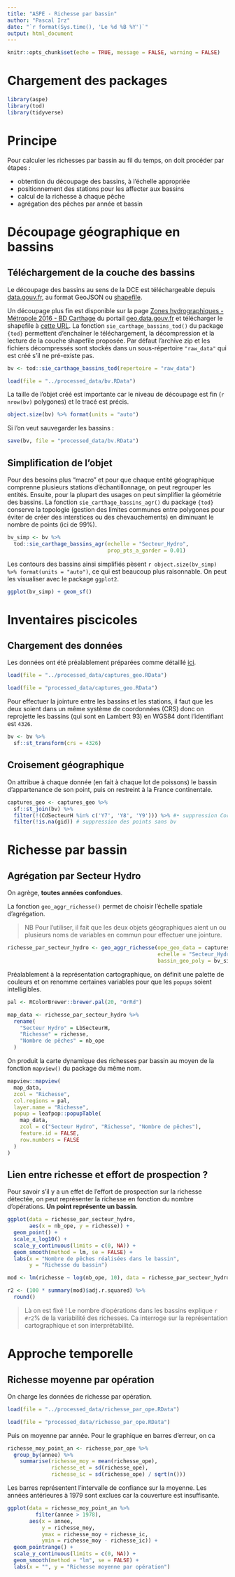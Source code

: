 ```yaml
---
title: "ASPE - Richesse par bassin"
author: "Pascal Irz"
date: "`r format(Sys.time(), 'Le %d %B %Y')`"
output: html_document
---
```


```r
knitr::opts_chunk$set(echo = TRUE, message = FALSE, warning = FALSE)
```

# Chargement des packages

```r
library(aspe)
library(tod)
library(tidyverse)
```

# Principe

Pour calculer les richesses par bassin au fil du temps, on doit procéder par étapes :

- obtention du découpage des bassins, à l'échelle appropriée
- positionnement des stations pour les affecter aux bassins 
- calcul de la richesse à chaque pêche
- agrégation des pêches par année et bassin

# Découpage géographique en bassins

## Téléchargement de la couche des bassins

Le découpage des bassins au sens de la DCE est téléchargeable depuis [data.gouv.fr](https://www.data.gouv.fr/fr/datasets/bassins-dce/), au format GeoJSON ou [shapefile](https://www.data.gouv.fr/fr/datasets/r/7c3a45a7-518a-4415-80aa-c59e427592c5).

Un découpage plus fin est disponible sur la page [Zones hydrographiques - Métropole 2016 - BD Carthage](https://geo.data.gouv.fr/fr/datasets/f467f445570db14819bdb0058d4038f44f54b77f) du portail [geo.data.gouv.fr](https://geo.data.gouv.fr) et télécharger le shapefile à [cette URL](Zones hydrographiques - Métropole 2016 - BD Carthage). La fonction `sie_carthage_bassins_tod()` du package `{tod}` permettent d'enchaîner le téléchargement, la décompression et la lecture de la couche shapefile proposée. Par défaut l'archive zip et les fichiers décompressés sont stockés dans un sous-répertoire `"raw_data"` qui est créé s'il ne pré-existe pas. 

```r
bv <- tod::sie_carthage_bassins_tod(repertoire = "raw_data")
```

```r
load(file = "../processed_data/bv.RData")
```

La taille de l'objet créé est importante car le niveau de découpage est fin (`r nrow(bv)` polygones) et le tracé est précis.

```r
object.size(bv) %>% format(units = "auto")
```

Si l'on veut sauvegarder les bassins :

```r
save(bv, file = "processed_data/bv.RData")
```

## Simplification de l'objet

Pour des besoins plus "macro" et pour que chaque entité géographique comprenne plusieurs stations d'échantillonnage, on peut regrouper les entités. Ensuite, pour la plupart des usages on peut simplifier la géométrie des bassins. La fonction `sie_carthage_bassins_agr()` du package `{tod}` conserve la topologie (gestion des limites communes entre polygones pour éviter de créer des interstices ou des chevauchements) en diminuant le nombre de points (ici de 99%).

```r
bv_simp <- bv %>% 
  tod::sie_carthage_bassins_agr(echelle = "Secteur_Hydro",
                                prop_pts_a_garder = 0.01)
```

Les contours des bassins ainsi simplifiés pèsent `r object.size(bv_simp) %>% format(units = "auto")`, ce qui est beaucoup plus raisonnable. On peut les visualiser avec le package `ggplot2`.

```r
ggplot(bv_simp) + geom_sf()
```


# Inventaires piscicoles

## Chargement des données

Les données ont été préalablement préparées comme détaillé [ici](https://rpubs.com/kamoke/753323).

```r
load(file = "../processed_data/captures_geo.RData")
```

```r
load(file = "processed_data/captures_geo.RData")
```
Pour effectuer la jointure entre les bassins et les stations, il faut que les deux soient dans un même système de coordonnées (CRS) donc on reprojette les bassins (qui sont en Lambert 93) en WGS84 dont l'identifiant est `4326`.

```r
bv <- bv %>% 
  sf::st_transform(crs = 4326)
```

## Croisement géographique

On attribue à chaque donnée (en fait à chaque lot de poissons) le bassin d'appartenance de son point, puis on restreint à la France continentale. 

```r
captures_geo <- captures_geo %>% 
  sf::st_join(bv) %>% 
  filter(!(CdSecteurH %in% c('Y7', 'Y8', 'Y9'))) %>% #• suppression Corse
  filter(!is.na(gid)) # suppression des points sans bv
```

# Richesse par bassin

## Agrégation par Secteur Hydro

On agrège, **toutes années confondues**.

La fonction `geo_aggr_richesse()` permet de choisir l'échelle spatiale d'agrégation.

>NB Pour l'utiliser, il fait que les deux objets géographiques aient un ou plusieurs noms de variables en commun pour effectuer une jointure.

```r
richesse_par_secteur_hydro <- geo_aggr_richesse(ope_geo_data = captures_geo,
                                                echelle = "Secteur_Hydro",
                                                bassin_geo_poly = bv_simp)
```

Préalablement à la représentation cartographique, on définit une palette de couleurs et on renomme certaines variables pour que les `popups` soient intelligibles.

```r
pal <- RColorBrewer::brewer.pal(20, "OrRd")

map_data <- richesse_par_secteur_hydro %>%
  rename(
    "Secteur Hydro" = LbSecteurH,
    "Richesse" = richesse,
    "Nombre de pêches" = nb_ope
  )
```

On produit la carte dynamique des richesses par bassin au moyen de la fonction `mapview()` du package du même nom.

```r
mapview::mapview(
  map_data,
  zcol = "Richesse",
  col.regions = pal,
  layer.name = "Richesse",
  popup = leafpop::popupTable(
    map_data,
    zcol = c("Secteur Hydro", "Richesse", "Nombre de pêches"),
    feature.id = FALSE,
    row.numbers = FALSE
  )
)
```


## Lien entre richesse et effort de prospection ?

Pour savoir s'il y a un effet de l'effort de prospection sur la richesse détectée, on peut représenter la richesse en fonction du nombre d'opérations. **Un point représente un bassin**.

```r
ggplot(data = richesse_par_secteur_hydro,
       aes(x = nb_ope, y = richesse)) +
  geom_point() +
  scale_x_log10() +
  scale_y_continuous(limits = c(0, NA)) +
  geom_smooth(method = lm, se = FALSE) +
  labs(x = "Nombre de pêches réalisées dans le bassin",
       y = "Richesse du bassin")
```


```r
mod <- lm(richesse ~ log(nb_ope, 10), data = richesse_par_secteur_hydro)

r2 <- (100 * summary(mod)$adj.r.squared) %>%
  round()
```


>Là on est fixé ! Le nombre d'opérations dans les bassins explique `r #r2`% de la variabilité des richesses. Ca interroge sur la représentation cartographique et son interprétabilité.

# Approche temporelle

## Richesse moyenne par opération

On charge les données de richesse par opération.

```r
load(file = "../processed_data/richesse_par_ope.RData")
```

```r
load(file = "processed_data/richesse_par_ope.RData")
```

Puis on moyenne par année. Pour le graphique en barres d'erreur, on ca

```r
richesse_moy_point_an <- richesse_par_ope %>%
  group_by(annee) %>%
    summarise(richesse_moy = mean(richesse_ope),
              richesse_et = sd(richesse_ope),
              richesse_ic = sd(richesse_ope) / sqrt(n()))
```

Les barres représentent l'intervalle de confiance sur la moyenne. Les années antérieures à 1979 sont exclues car la couverture est insuffisante.

```r
ggplot(data = richesse_moy_point_an %>%
         filter(annee > 1978),
       aes(x = annee,
           y = richesse_moy,
           ymax = richesse_moy + richesse_ic,
           ymin = richesse_moy - richesse_ic)) +
  geom_pointrange() +
  scale_y_continuous(limits = c(0, NA)) +
  geom_smooth(method = "lm", se = FALSE) +
  labs(x = "", y = "Richesse moyenne par opération")
```


